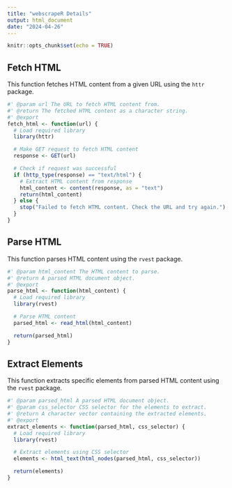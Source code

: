 ---
title: "webscrapeR Details"
output: html_document
date: "2024-04-26"
---

```{r setup, include=FALSE}
knitr::opts_chunk$set(echo = TRUE)
```

## Fetch HTML
This function fetches HTML content from a given URL using the `httr` package.

```{r fetch}
#' @param url The URL to fetch HTML content from.
#' @return The fetched HTML content as a character string.
#' @export
fetch_html <- function(url) {
  # Load required library
  library(httr)

  # Make GET request to fetch HTML content
  response <- GET(url)

  # Check if request was successful
  if (http_type(response) == "text/html") {
    # Extract HTML content from response
    html_content <- content(response, as = "text")
    return(html_content)
  } else {
    stop("Failed to fetch HTML content. Check the URL and try again.")
  }
}
```

## Parse HTML
This function parses HTML content using the `rvest` package.

```{r parse}
#' @param html_content The HTML content to parse.
#' @return A parsed HTML document object.
#' @export
parse_html <- function(html_content) {
  # Load required library
  library(rvest)

  # Parse HTML content
  parsed_html <- read_html(html_content)

  return(parsed_html)
}
```

## Extract Elements
This function extracts specific elements from parsed HTML content using the `rvest` package.

```{r}
#' @param parsed_html A parsed HTML document object.
#' @param css_selector CSS selector for the elements to extract.
#' @return A character vector containing the extracted elements.
#' @export
extract_elements <- function(parsed_html, css_selector) {
  # Load required library
  library(rvest)

  # Extract elements using CSS selector
  elements <- html_text(html_nodes(parsed_html, css_selector))

  return(elements)
}
```
